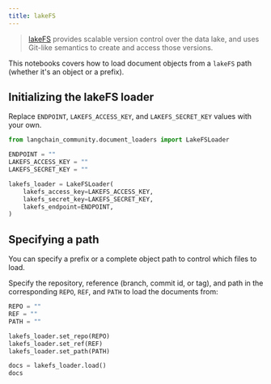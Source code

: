 ```yaml
---
title: lakeFS
---
```


>[lakeFS](https://docs.lakefs.io/) provides scalable version control over the data lake, and uses Git-like semantics to create and access those versions.

This notebooks covers how to load document objects from a `lakeFS` path (whether it's an object or a prefix).


## Initializing the lakeFS loader

Replace `ENDPOINT`, `LAKEFS_ACCESS_KEY`, and `LAKEFS_SECRET_KEY` values with your own.


```python
from langchain_community.document_loaders import LakeFSLoader
```


```python
ENDPOINT = ""
LAKEFS_ACCESS_KEY = ""
LAKEFS_SECRET_KEY = ""

lakefs_loader = LakeFSLoader(
    lakefs_access_key=LAKEFS_ACCESS_KEY,
    lakefs_secret_key=LAKEFS_SECRET_KEY,
    lakefs_endpoint=ENDPOINT,
)
```

## Specifying a path
You can specify a prefix or a complete object path to control which files to load.

Specify the repository, reference (branch, commit id, or tag), and path in the corresponding `REPO`, `REF`, and `PATH` to load the documents from:


```python
REPO = ""
REF = ""
PATH = ""

lakefs_loader.set_repo(REPO)
lakefs_loader.set_ref(REF)
lakefs_loader.set_path(PATH)

docs = lakefs_loader.load()
docs
```
